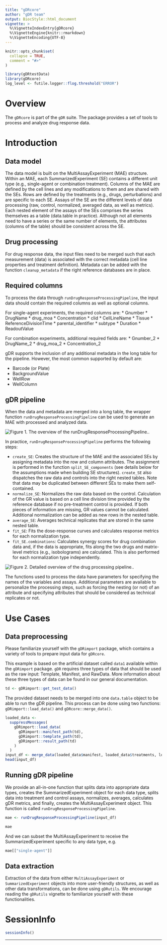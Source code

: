 ```yaml
---
title: "gDRcore"
author: "gDR team"
output: BiocStyle::html_document
vignette: >
  %\VignetteIndexEntry{gDRcore}
  %\VignetteEngine{knitr::rmarkdown}
  %\VignetteEncoding{UTF-8}
---
```


```r
knitr::opts_chunk$set(
  collapse = TRUE,
  comment = "#>"
)
```

```r
library(gDRtestData)
library(gDRcore)
log_level <- futile.logger::flog.threshold("ERROR")
```

# Overview
The `gDRcore` is part of the `gDR` suite. The package provides a set of tools to process and analyze drug response data.

# Introduction

## Data model
The data model is built on the MultiAssayExperiment (MAE) structure. Within an MAE, each SummarizedExperiment (SE) contains a different unit type (e.g., single-agent or combination treatment). Columns of the MAE are defined by the cell lines and any modifications to them and are shared with the SEs. Rows are defined by the treatments (e.g., drugs, perturbations) and are specific to each SE. Assays of the SE are the different levels of data processing (raw, control, normalized, averaged data, as well as metrics). Each nested element of the assays of the SEs comprises the series themselves as a table (data.table in practice). Although not all elements need to have a series or the same number of elements, the attributes (columns of the table) should be consistent across the SE.

## Drug processing 
For drug response data, the input files need to be merged such that each measurement (data) is associated with the correct metadata (cell line properties and treatment definition). Metadata can be added with the function `cleanup_metadata` if the right reference databases are in place.

## Required columns
To process the data through `runDrugResponseProcessingPipeline`, the input data should contain the required columns as well as optional columns.

For single-agent experiments, the required columns are:
* Gnumber
* DrugName
* drug_moa
* Concentration
* clid
* CellLineName
* Tissue
* ReferenceDivisionTime
* parental_identifier
* subtype
* Duration
* ReadoutValue

For combination experiments, additional required fields are:
* Gnumber_2
* DrugName_2
* drug_moa_2
* Concentration_2

gDR supports the inclusion of any additional metadata in the long table for the pipeline. However, the most common supported by default are:

* Barcode (or Plate)
* BackgroundValue
* WellRow
* WellColumn

## gDR pipeline

When the data and metadata are merged into a long table, the wrapper function `runDrugResponseProcessingPipeline` can be used to generate an MAE with processed and analyzed data. 

![Figure 1. The overview of the runDrugResponseProcessingPipeline. ](https://raw.githubusercontent.com/gdrplatform/gDRcore/main/inst/images/pipeline2.png).

In practice, `runDrugResponseProcessingPipeline` performs the following steps:

* `create_SE`: Creates the structure of the MAE and the associated SEs by assigning metadata into the row and column attributes. The assignment is performed in the function `split_SE_components` (see details below for the assumptions made when building SE structures). `create_SE` also dispatches the raw data and controls into the right nested tables. Note that data may be duplicated between different SEs to make them self-contained.
* `normalize_SE`: Normalizes the raw data based on the control. Calculation of the GR value is based on a cell line division time provided by the reference database if no pre-treatment control is provided. If both pieces of information are missing, GR values cannot be calculated. Additional normalization can be added as new rows in the nested table.
* `average_SE`: Averages technical replicates that are stored in the same nested table.
* `fit_SE`: Fits the dose-response curves and calculates response metrics for each normalization type.
* `fit_SE.combinations`: Calculates synergy scores for drug combination data and, if the data is appropriate, fits along the two drugs and matrix-level metrics (e.g., isobolograms) are calculated. This is also performed for each normalization type independently.

![Figure 2. Detailed overview of the drug processing pipeline. ](https://raw.githubusercontent.com/gdrplatform/gDRcore/main/inst/images/pipeline.png).

The functions used to process the data have parameters for specifying the names of the variables and assays. Additional parameters are available to personalize the processing steps, such as forcing the nesting (or not) of an attribute and specifying attributes that should be considered as technical replicates or not.

# Use Cases

## Data preprocessing
Please familiarize yourself with the `gDRimport` package, which contains a variety of tools to prepare input data for `gDRcore`.

This example is based on the artificial dataset called `data1` available within the `gDRimport` package. `gDR` requires three types of data that should be used as the raw input: Template, Manifest, and RawData. More information about these three types of data can be found in our general documentation.

```r
td <- gDRimport::get_test_data()
```

The provided dataset needs to be merged into one `data.table` object to be able to run the gDR pipeline. This process can be done using two functions: `gDRimport::load_data()` and `gDRcore::merge_data()`.

```r
loaded_data <-
  suppressMessages(
    gDRimport::load_data(
      gDRimport::manifest_path(td),
      gDRimport::template_path(td),
      gDRimport::result_path(td)
    )
  )
input_df <- merge_data(loaded_data$manifest, loaded_data$treatments, loaded_data$data)
head(input_df)
```

## Running gDR pipeline

We provide an all-in-one function that splits data into appropriate data types, creates the SummarizedExperiment object for each data type, splits data into treatment and control assays, normalizes, averages, calculates gDR metrics, and finally, creates the MultiAssayExperiment object. This function is called `runDrugResponseProcessingPipeline`.

```r
mae <- runDrugResponseProcessingPipeline(input_df)
```

```r
mae
```
And we can subset the MultiAssayExperiment to receive the SummarizedExperiment specific to any data type, e.g.

```r
mae[["single-agent"]]
```

## Data extraction
Extraction of the data from either `MultiAssayExperiment` or `SummarizedExperiment` objects into more user-friendly structures, as well as other data transformations, can be done using `gDRutils`. We encourage reading the `gDRutils` vignette to familiarize yourself with these functionalities.

# SessionInfo {-}

```r
sessionInfo()
```

---